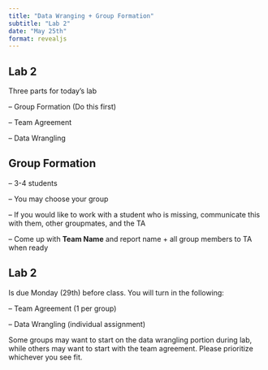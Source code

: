 ```yaml
---
title: "Data Wranging + Group Formation"
subtitle: "Lab 2"
date: "May 25th"
format: revealjs
---
```


## Lab 2 

Three parts for today's lab

-- Group Formation (Do this first)

-- Team Agreement 

-- Data Wrangling 

## Group Formation 

-- 3-4 students

-- You may choose your group 

-- If you would like to work with a student who is missing, communicate this with them, other groupmates, and the TA

-- Come up with **Team Name** and report name + all group members to TA when ready

## Lab 2 

Is due Monday (29th) before class. You will turn in the following:

-- Team Agreement (1 per group)

-- Data Wrangling (individual assignment)

Some groups may want to start on the data wrangling portion during lab, while others may want to start with the team agreement. Please prioritize whichever you see fit.  

